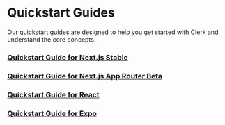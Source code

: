 # Quickstart Guides

Our quickstart guides are designed to help you get started with Clerk and understand the core concepts.

### [Quickstart Guide for Next.js Stable](/quickstarts/next/next)

### [Quickstart Guide for Next.js App Router Beta](/quickstarts/next/next-beta)

### [Quickstart Guide for React ](/quickstarts/react)

### [Quickstart Guide for Expo ](/quickstarts/expo)